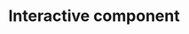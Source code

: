 # Interactive component

<script src="https://d3js.org/d3.v6.js"></script>
<script>
<h2>Unemployment Compared to Other Variables</h2>

  <div id = "rad"> 
  <h3>
    Selections:
   </h3>
   <h4>
    (1) Choose a year to see the changes:
   </h4>
    <input type="radio" name ="year_num" value ="twelve" checked = 'True'>&nbsp;2012
	  <input type="radio" name ="year_num" value ="thirteen">&nbsp;2013
	  <input type="radio" name ="year_num" value ="fourteen">&nbsp;2014
	  <input type="radio" name ="year_num" value ="fifteen">&nbsp;2015
	  <input type="radio" name ="year_num" value ="sixteen">&nbsp;2016
  </div>
  <div id = "var"> 
  <h4>
    (2) Choose which statistic you want to see:
    </h4>
    <input type="radio" name ="var" value ="Exports" checked ='True'>&nbsp;Exports (% of GDP)
	  <input type="radio" name ="var" value ="Imports">&nbsp;Imports (% of GDP)
	  <input type="radio" name ="var" value ="LFPR">&nbsp;Labor Force Participation Rate (LFPR)
	<h4>
	 Make predictions:
	</h4>
  <h7>
    <p>The worldiwde unemployment rate for the selected year is shown.</p>
    <p>Try to predict the unemployment rate for each country by dragging the red circles.</p>
  </h7>
  </div>
  <div id = "show">
    <h4>
      Show unemployment rates?
    </h4>
    <input type="radio" name ="show" value =1 >&nbsp;Yes
	  <input type="radio" name ="show" value =0 checked ='True'>&nbsp;No
  </div>

  var w = 650;
  var h = 500;
  var margin = {top: 25, right: 200, bottom: 50, left: 50};
  var innerWidth = w - margin.left - margin.right;
  var innerHeight = h - margin.top - margin.bottom;
  
  var year = "twelve"
  var variable = "Exports"
  var show = 0
  
  var bar1data = [
    {
      "country": "World",
      "twelve": 5.599875,
      "thirteen":5.570547,
      "fourteen":5.435013,
      "fifteen":5.446447,
      "sixteen":5.531033,
      
    },
    {
      "country": "United States",
      "twelve": 8.070000,
      "thirteen":7.380000,
      "fourteen":6.170000,
      "fifteen":5.280000,
      "sixteen":4.870000,
      
    },
    {
      "country": "Japan",
      "twelve": 4.350000,
      "thirteen":4.030000,
      "fourteen":3.580000,
      "fifteen":3.330000,
      "sixteen":3.130000,
      
    },
    {
      "country": "China", 
      "twelve":4.470000,
      "thirteen":4.540000,
      "fourteen":4.593000,
      "fifteen":4.605000,
      "sixteen":4.649000,
      
    },
    {
      "country": "India",
      "twelve": 3.621000,
      "thirteen":3.464000,
      "fourteen":3.414000,
      "fifteen":3.490000,
      "sixteen":3.505000,
      
    },
    {
      "country": "South Africa",
      "twelve": 24.730000,
      "thirteen":24.570000,
      "fourteen":24.900000,
      "fifteen":25.160000,
      "sixteen":26.549999,
      
    }
    ];
  
  var bar2data = [
        {
      "country": "World",
      "Imports": {
        "twelve":29.98443,
        "thirteen":29.73425,
        "fourteen":29.65791,
        "fifteen":28.51300,
        "sixteen":27.69025,
      },
      "Exports": {
        "twelve": 30.58440,
        "thirteen":30.39856,
        "fourteen":30.18438,
        "fifteen":29.29426,
        "sixteen":28.51651,
      },
      "LFPR": {
        "twelve":62.4095661175802,
        "thirteen":62.3394506939042,
        "fourteen":62.2163064347817,
        "fifteen":62.1201995910464,
        "sixteen":62.1045339988456,
      }
    },
        {
      "country": "United States",
      "Imports": {
        "twelve":17.10802,
        "thirteen":16.58695,
        "fourteen":16.54362,
        "fifteen":15.39099,
        "sixteen":14.68930,
      },
      "Exports":{
        "twelve": 13.60661,
        "thirteen":13.63931,
        "fourteen":13.62004,
        "fifteen":12.49904,
        "sixteen":11.89062,
      },
      "LFPR": {
        "twelve":62.8979988098145,
        "thirteen":62.5169982910156,
        "fourteen":62.2089996337891,
        "fifteen":62.0139999389648,
        "sixteen":62.1599998474121,
      }
      
    },
        {
      "country": "Japan",
      "Imports": {
        "twelve":16.09137,
        "thirteen":18.23212,
        "fourteen":20.00547,
        "fifteen":18.00747,
        "sixteen":15.14743,
      },
      "Exports":{
        "twelve": 14.54475,
        "thirteen":15.91540,
        "fourteen":17.54030,
        "fifteen":17.58893,
        "sixteen":16.11915,
      },
      "LFPR": {
        "twelve":59.2830009460449,
        "thirteen":59.6199989318848,
        "fourteen":59.8139991760254,
        "fifteen":59.9900016784668,
        "sixteen":60.4560012817383,
      }
      
    },
    {
      "country": "China", 
      "Imports": {
        "twelve":22.69966,
        "thirteen":22.06025,
        "fourteen":21.38150,
        "fifteen":18.10499,
        "sixteen":17.37544,
      },
      "Exports": {
        "twelve": 25.40820,
        "thirteen": 24.50498,
        "fourteen":23.49506,
        "fifteen":21.34807,
        "sixteen":19.65838,
      },
      "LFPR": {
        "twelve":70.5270004272461,
        "thirteen":70.3010025024414,
        "fourteen":70.0390014648438,
        "fifteen":69.7320022583008,
        "sixteen":69.3659973144531,
      }
      
    },
    {
      "country": "India",
      "Imports": {
        "twelve":31.25929,
        "thirteen":28.41327,
        "fourteen":25.95422,
        "fifteen":22.12225,
        "sixteen":21.03426,
      },
      "Exports": {
        "twelve": 24.53443,
        "thirteen":25.43086,
        "fourteen":22.96796,
        "fifteen":19.82443,
        "sixteen":19.31492,
      },
      "LFPR": {
        "twelve":53.9640007019043,
        "thirteen":53.9659996032715,
        "fourteen":53.9630012512207,
        "fifteen":53.9490013122559,
        "sixteen":53.9290008544922,
      }
    },
    {
      "country": "South Africa",
      "Imports": {
        "twelve":31.17582,
        "thirteen":33.27042,
        "fourteen":32.96586,
        "fifteen":31.44410,
        "sixteen":30.08793,
      },
      "Exports": {
        "twelve": 29.72388,
        "thirteen":30.97134,
        "fourteen":31.46865,
        "fifteen":30.15605,
        "sixteen":30.70260,
      },
      "LFPR": {
        "twelve":52.6609992980957,
        "thirteen":53.2210006713867,
        "fourteen":53.431999206543,
        "fifteen":54.6479988098145,
        "sixteen":54.7039985656738,
      }
    }
    ];

  var ydomain = [0,35]
  var xScale = d3.scaleBand()
      .domain(bar1data.map(d => d.country))
      .range([0, innerWidth])
      .paddingInner(.2);

  var yScale = d3.scaleLinear()
      .domain(ydomain)
      .range([innerHeight, 0])

  // add svg

  var svg = d3.select("body")
    .append("svg")
      .attr("width", w)
      .attr("height", h);

  // add background rectangle

  svg.append("rect")
    .attr("x", "0")
    .attr("y", "0")
    .attr("width", w)
    .attr("height", h)
    .attr("fill", "white");
    
  // Add Legend
  svg.append("rect")
    .attr("x", "470")
    .attr("y", "250")
    .attr("width", "25")
    .attr("height", "25")
    .attr("fill", "green")
    
  svg.append("text")
    .attr("x", "500")
    .attr("y", "268")
    .text("Unemployment Rate")
  
  svg.append("rect")
    .attr("x", "470")
    .attr("y", "200")
    .attr("width", "25")
    .attr("height", "25")
    .attr("fill", "blue")
    
  svg.append("text")
    .attr("id", "bar2")
    .attr("x", "500")
    .attr("y", "218")
    .text(variable)

  // add bars as a group

  var bar2 = svg.append("g")
      .attr("id", "bar2")
      .attr("transform", `translate (${margin.left}, ${margin.top})`)
      .selectAll("rect")
      .data(bar2data);

  bar2.enter().append("rect")
      .attr("x", d => xScale(d.country))
      .attr("y", d => yScale(d[variable][year]))
      .attr("width", xScale.bandwidth()/2)
      .attr("height", d => innerHeight - yScale(d[variable][year]))
      .attr("fill", "blue");
      
  var bar1 = svg.append("g")
      .attr("id", "bar1")
      .attr("transform", `translate (${margin.left}, ${margin.top})`)
      .selectAll("rect")
      .data(bar1data);
      
  bar1.enter().append("rect")
      .attr("id", "country")
      .attr("x", d=>xScale(d.country)+xScale.bandwidth()/2)  
      .attr("y", d=>yScale(d[year]))
      .attr("width", xScale.bandwidth()/2)
      .attr("height", d=> innerHeight - yScale(d[year]))
      .attr("fill", "white")
  
  d3.select("g#bar1").select("rect")
      .attr("id", "world")
      .attr("fill", "green")
      
  var xAxis = d3.axisBottom()
      .scale(xScale);

  var yAxis = d3.axisLeft()
      .scale(yScale);
      
  // add axes

  svg.append("g")
      .attr("class", "xAxis")
      .attr("transform", `translate (${margin.left}, ${h - margin.bottom})`)
      .call(xAxis);

  svg.append("g")
      .attr("class", "yAxis")
      .attr("transform", `translate (${margin.left}, ${margin.top})`)
      .call(yAxis);
      
  var ylabel = svg.append("text")
    .attr("class", "y label")
    .attr("x", 45)
    .attr("y", 8)
    .attr("dy", ".75em")
    .text("(%)");
    
    // change the years
    d3.select("div#rad")
    .selectAll("input")
    .on("click", function() {
      year = d3.select(this).node().value
      
      d3.select("g#bar2").selectAll("rect")
        .transition()
        .duration(1000)
        .attr("y", d => yScale(d[variable][year]))
        .attr("height", d => innerHeight - yScale(d[variable][year]))
      
      d3.select("g#bar1").selectAll("rect")
        .transition()
        .duration(1000)
        .attr("y", d => yScale(d[year]))
        .attr("height", d => innerHeight - yScale(d[year]))
    })
    
    
    
    // change the variable
    d3.select("div#var")
    .selectAll("input")
    .on("click", function() {
      variable = d3.select(this).node().value
      
      if (variable == "LFPR"){
        yScale.domain([0,70])      
        
      } else{
        yScale.domain([0,35])
      }
      update_axis()
      
      
      d3.select("g#bar2").selectAll("rect")
        .transition()
        .duration(1000)
        .attr("y", d => yScale(d[variable][year]))
        .attr("height", d => innerHeight - yScale(d[variable][year]))
        
      d3.select("text#bar2")
        .text(variable)
    })
    
    //update axes
    
    function update_axis(){
      svg.select(".yAxis")
          .transition()
          .duration(1000)
          .ease(d3.easeLinear)
          .call(yAxis);
      d3.select("g#bar1").selectAll("rect")
        .transition()
        .duration(1000)
        .attr("y", d => yScale(d[year]))
        .attr("height", d => innerHeight - yScale(d[year]))
    }
      
    // show unemployment rates
    d3.select("div#show")
          .selectAll("input")
          .on("click", function() {
            show = d3.select(this).node().value
            
            if(show == 1){
              d3.select("g#bar1").selectAll("rect#country")
                .transition()
                .duration(1000)
                .attr("fill", "green")
            } else{
              d3.select("g#bar1").selectAll("rect#country")
                .transition()
                .duration(1000)
                .attr("fill", "white")
            }
      })
    
  //
  var svg_circ = d3.select("svg")
        .append("g")
        .attr("class","cir")
        .selectAll("circle")
        .data([160, 230, 298, 367, 436])
        .enter()
        .append("circle")
        .attr("cx", d=>d)
        .attr("cy", 400)
        .attr("r", 6)
        .attr("fill", "red")
        
  var drag_handler = d3.drag()
    .on("drag", function(d) {
          d3.select(this)
            .attr("cy", d.y = d3.event.y)
            }) 
            
  drag_handler(svg_circ)
</script>